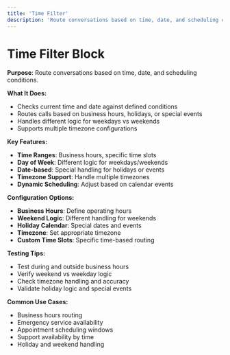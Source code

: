 ```yaml
---
title: 'Time Filter'
description: 'Route conversations based on time, date, and scheduling conditions'
---
```


# Time Filter Block

**Purpose**: Route conversations based on time, date, and scheduling conditions.

**What It Does:**
- Checks current time and date against defined conditions
- Routes calls based on business hours, holidays, or special events
- Handles different logic for weekdays vs weekends
- Supports multiple timezone configurations

**Key Features:**
- **Time Ranges**: Business hours, specific time slots
- **Day of Week**: Different logic for weekdays/weekends
- **Date-based**: Special handling for holidays or events
- **Timezone Support**: Handle multiple timezones
- **Dynamic Scheduling**: Adjust based on calendar events

**Configuration Options:**
- **Business Hours**: Define operating hours
- **Weekend Logic**: Different handling for weekends
- **Holiday Calendar**: Special dates and events
- **Timezone**: Set appropriate timezone
- **Custom Time Slots**: Specific time-based routing

**Testing Tips:**
- Test during and outside business hours
- Verify weekend vs weekday logic
- Check timezone handling and accuracy
- Validate holiday logic and special events

**Common Use Cases:**
- Business hours routing
- Emergency service availability
- Appointment scheduling windows
- Support availability by time
- Holiday and weekend handling
